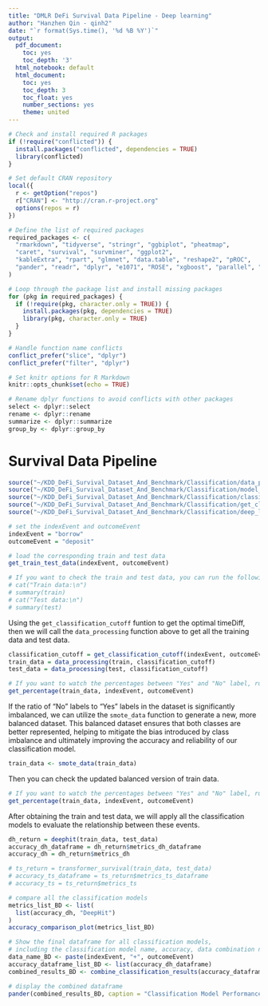 ```yaml
---
title: "DMLR DeFi Survival Data Pipeline - Deep learning"
author: "Hanzhen Qin - qinh2"
date: "`r format(Sys.time(), '%d %B %Y')`"
output:
  pdf_document:
    toc: yes
    toc_depth: '3'
  html_notebook: default
  html_document:
    toc: yes
    toc_depth: 3
    toc_float: yes
    number_sections: yes
    theme: united
---
```


```r
# Check and install required R packages
if (!require("conflicted")) {
  install.packages("conflicted", dependencies = TRUE)
  library(conflicted)
}

# Set default CRAN repository
local({
  r <- getOption("repos")
  r["CRAN"] <- "http://cran.r-project.org"
  options(repos = r)
})

# Define the list of required packages
required_packages <- c(
  "rmarkdown", "tidyverse", "stringr", "ggbiplot", "pheatmap", 
  "caret", "survival", "survminer", "ggplot2", 
  "kableExtra", "rpart", "glmnet", "data.table", "reshape2", "pROC", 
  "pander", "readr", "dplyr", "e1071", "ROSE", "xgboost", "parallel", "reticulate"
)

# Loop through the package list and install missing packages
for (pkg in required_packages) {
  if (!require(pkg, character.only = TRUE)) {
    install.packages(pkg, dependencies = TRUE)
    library(pkg, character.only = TRUE)
  }
}

# Handle function name conflicts
conflict_prefer("slice", "dplyr")
conflict_prefer("filter", "dplyr")

# Set knitr options for R Markdown
knitr::opts_chunk$set(echo = TRUE)

# Rename dplyr functions to avoid conflicts with other packages
select <- dplyr::select
rename <- dplyr::rename
summarize <- dplyr::summarize
group_by <- dplyr::group_by
```

# Survival Data Pipeline

```r
source("~/KDD_DeFi_Survival_Dataset_And_Benchmark/Classification/data_preprocessing.R")
source("~/KDD_DeFi_Survival_Dataset_And_Benchmark/Classification/model_evaluation_visual.R")
source("~/KDD_DeFi_Survival_Dataset_And_Benchmark/Classification/classification_models.R")
source("~/KDD_DeFi_Survival_Dataset_And_Benchmark/Classification/get_classification_cutoff.R")
source("~/KDD_DeFi_Survival_Dataset_And_Benchmark/Classification/deep_learning_models.R")
```

```r
# set the indexEvent and outcomeEvent
indexEvent = "borrow"
outcomeEvent = "deposit"

# load the corresponding train and test data
get_train_test_data(indexEvent, outcomeEvent)

# If you want to check the train and test data, you can run the following codes.
# cat("Train data:\n")
# summary(train)
# cat("Test data:\n")
# summary(test)
```

Using the `get_classification_cutoff` funtion to get the optimal timeDiff, then we will call the `data_processing` function above to get all the training data and test data.

```r
classification_cutoff = get_classification_cutoff(indexEvent, outcomeEvent)
train_data = data_processing(train, classification_cutoff)
test_data = data_processing(test, classification_cutoff)
```

```r
# If you want to watch the percentages between "Yes" and "No" label, run this code.
get_percentage(train_data, indexEvent, outcomeEvent)
```

If the ratio of "No" labels to "Yes" labels in the dataset is significantly imbalanced, we can utilize the `smote_data` function to generate a new, more balanced dataset. This balanced dataset ensures that both classes are better represented, helping to mitigate the bias introduced by class imbalance and ultimately improving the accuracy and reliability of our classification model.

```r
train_data <- smote_data(train_data)
```

Then you can check the updated balanced version of train data.

```r
# If you want to watch the percentages between "Yes" and "No" label, run this code.
get_percentage(train_data, indexEvent, outcomeEvent)
```

After obtaining the train and test data, we will apply all the classification models to evaluate the relationship between these events.

```r
dh_return = deephit(train_data, test_data)
accuracy_dh_dataframe = dh_return$metrics_dh_dataframe
accuracy_dh = dh_return$metrics_dh
```

```r
# ts_return = transformer_survival(train_data, test_data)
# accuracy_ts_dataframe = ts_return$metrics_ts_dataframe
# accuracy_ts = ts_return$metrics_ts
```

```r
# compare all the classification models
metrics_list_BD <- list(
  list(accuracy_dh, "DeepHit")
)
accuracy_comparison_plot(metrics_list_BD)
```

```r
# Show the final dataframe for all classification models,
# including the classification model name, accuracy, data combination name.
data_name_BD <- paste(indexEvent, "+", outcomeEvent)
accuracy_dataframe_list_BD <- list(accuracy_dh_dataframe)
combined_results_BD <- combine_classification_results(accuracy_dataframe_list_BD, data_name_BD)

# display the combined dataframe
pander(combined_results_BD, caption = "Classification Model Performance")
```